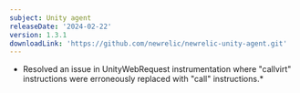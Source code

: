 ```yaml
---
subject: Unity agent
releaseDate: '2024-02-22'
version: 1.3.1
downloadLink: 'https://github.com/newrelic/newrelic-unity-agent.git'
---
```


* Resolved an issue in UnityWebRequest instrumentation where "callvirt" instructions were erroneously replaced with "call" instructions.*
